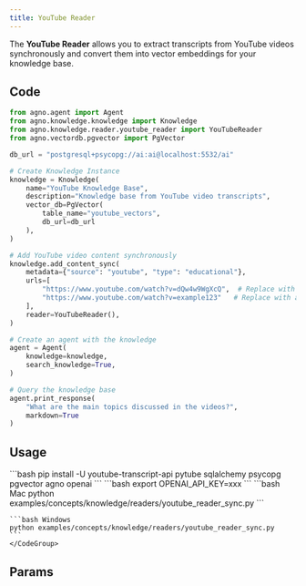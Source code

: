 ```yaml
---
title: YouTube Reader
---
```


The **YouTube Reader** allows you to extract transcripts from YouTube videos synchronously and convert them into vector embeddings for your knowledge base.

## Code

```python examples/concepts/knowledge/readers/youtube_reader_sync.py
from agno.agent import Agent
from agno.knowledge.knowledge import Knowledge
from agno.knowledge.reader.youtube_reader import YouTubeReader
from agno.vectordb.pgvector import PgVector

db_url = "postgresql+psycopg://ai:ai@localhost:5532/ai"

# Create Knowledge Instance
knowledge = Knowledge(
    name="YouTube Knowledge Base",
    description="Knowledge base from YouTube video transcripts",
    vector_db=PgVector(
        table_name="youtube_vectors", 
        db_url=db_url
    ),
)

# Add YouTube video content synchronously
knowledge.add_content_sync(
    metadata={"source": "youtube", "type": "educational"},
    urls=[
        "https://www.youtube.com/watch?v=dQw4w9WgXcQ",  # Replace with actual educational video
        "https://www.youtube.com/watch?v=example123"   # Replace with actual video URL
    ],
    reader=YouTubeReader(),
)

# Create an agent with the knowledge
agent = Agent(
    knowledge=knowledge,
    search_knowledge=True,
)

# Query the knowledge base
agent.print_response(
    "What are the main topics discussed in the videos?",
    markdown=True
)
```

## Usage

<Steps>
  <Snippet file="create-venv-step.mdx" />

  <Step title="Install libraries">
    ```bash
    pip install -U youtube-transcript-api pytube sqlalchemy psycopg pgvector agno openai
    ```
  </Step>

  <Step title="Set environment variables">
    ```bash
    export OPENAI_API_KEY=xxx
    ```
  </Step>

  <Snippet file="run-pgvector-step.mdx" />

  <Step title="Run Agent">
    <CodeGroup>
    ```bash Mac
    python examples/concepts/knowledge/readers/youtube_reader_sync.py
    ```

    ```bash Windows
    python examples/concepts/knowledge/readers/youtube_reader_sync.py
    ```
    </CodeGroup>
  </Step>
</Steps>

## Params

<Snippet file="youtube-reader-reference.mdx" /> 

